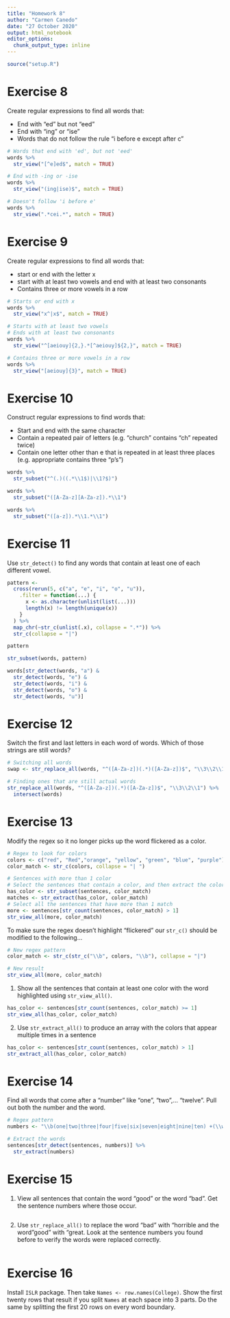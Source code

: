 ```yaml
---
title: "Homework 8"
author: "Carmen Canedo"
date: "27 October 2020"
output: html_notebook
editor_options: 
  chunk_output_type: inline
---
```


```r
source("setup.R")
```


# Exercise 8
Create regular expressions to find all words that:

  + End with "ed" but not "eed"
  + End with "ing" or "ise"
  + Words that do not follow the rule "i before e except after c"
  
```r
# Words that end with 'ed', but not 'eed'
words %>% 
  str_view("[^e]ed$", match = TRUE)
```

```r
# End with -ing or -ise
words %>% 
  str_view("(ing|ise)$", match = TRUE)
```

```r
# Doesn't follow 'i before e'
words %>% 
  str_view(".*cei.*", match = TRUE)
```

# Exercise 9
Create regular expressions to find all words that:

  + start or end with the letter x
  + start with at least two vowels and end with at least two consonants
  + Contains three or more vowels in a row
  
```r
# Starts or end with x
words %>% 
  str_view("x^|x$", match = TRUE)
```
  
```r
# Starts with at least two vowels
# Ends with at least two consonants
words %>% 
  str_view("^[aeiouy]{2,}.*[^aeiouy]${2,}", match = TRUE)
```
  
```r
# Contains three or more vowels in a row
words %>% 
  str_view("[aeiouy]{3}", match = TRUE)
```

# Exercise 10
Construct regular expressions to find words that:

  + Start and end with the same character
  + Contain a repeated pair of letters (e.g. "church" contains "ch" repeated twice)
  + Contain one letter other than e that is repeated in at least three places (e.g. appropriate contains three "p's")
  
```r
words %>% 
  str_subset("^(.)((.*\\1$)|\\1?$)")
```

```r
words %>% 
  str_subset("([A-Za-z][A-Za-z]).*\\1")
```

```r
words %>% 
  str_subset("([a-z]).*\\1.*\\1")
```

# Exercise 11
Use `str_detect()` to find any words that contain at least one of each different vowel.
```r
pattern <-
  cross(rerun(5, c("a", "e", "i", "o", "u")),
    .filter = function(...) {
      x <- as.character(unlist(list(...)))
      length(x) != length(unique(x))
    }
  ) %>%
  map_chr(~str_c(unlist(.x), collapse = ".*")) %>%
  str_c(collapse = "|")

pattern
```

```r
str_subset(words, pattern)

words[str_detect(words, "a") &
  str_detect(words, "e") &
  str_detect(words, "i") &
  str_detect(words, "o") &
  str_detect(words, "u")]
```


# Exercise 12
Switch the first and last letters in each word of words. Which of those strings are still words?
```r
# Switching all words
swap <- str_replace_all(words, "^([A-Za-z])(.*)([A-Za-z])$", "\\3\\2\\1")
```


```r
# Finding ones that are still actual words
str_replace_all(words, "^([A-Za-z])(.*)([A-Za-z])$", "\\3\\2\\1") %>% 
  intersect(words)
```

# Exercise 13
Modify the regex so it no longer picks up the word flickered as a color.
```r
# Regex to look for colors
colors <- c("red", "Red","orange", "yellow", "green", "blue", "purple")
color_match <- str_c(colors, collapse = "| ")
```

```r
# Sentences with more than 1 color
# Select the sentences that contain a color, and then extract the color to figure out which one it is
has_color <- str_subset(sentences, color_match)
matches <- str_extract(has_color, color_match)
# Select all the sentences that have more than 1 match
more <- sentences[str_count(sentences, color_match) > 1]
str_view_all(more, color_match)
```
To make sure the regex doesn't highlight "flickered" our `str_c()` should be modified to the following...
```r
# New regex pattern
color_match <- str_c(str_c("\\b", colors, "\\b"), collapse = "|")

# New result
str_view_all(more, color_match)
```


  1. Show all the sentences that contain at least one color with the word highlighted using `str_view_all()`.
```r
has_color <- sentences[str_count(sentences, color_match) >= 1]
str_view_all(has_color, color_match)
```

  2. Use `str_extract_all()` to produce an array with the colors that appear multiple times in a sentence
```r
has_color <- sentences[str_count(sentences, color_match) > 1]
str_extract_all(has_color, color_match)
```
  
  
# Exercise 14
Find all words that come after a "number" like "one", "two",... "twelve". Pull out both the number and the word.
```r
# Regex pattern
numbers <- "\\b(one|two|three|four|five|six|seven|eight|nine|ten) +(\\w+)"

# Extract the words
sentences[str_detect(sentences, numbers)] %>%
  str_extract(numbers)
```

# Exercise 15

  1. View all sentences that contain the word "good" or the word "bad". Get the sentence numbers where those occur.
```r

```

  2. Use `str_replace_all()` to replace the word "bad" with "horrible and the word "good" with "great. Look at the sentence numbers you found before to verify the words were replaced correctly.
```r

```
  
  
# Exercise 16
Install `ISLR` package. Then take `Names <- row.names(College)`. Show the first twenty rows that result if you split `Names` at each space into 3 parts. Do the same by splitting the first 20 rows on every word boundary.